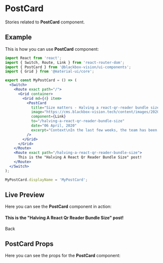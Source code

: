 

<Meta title="UI Components/PostCard" component={PostCard} />

# PostCard

Stories related to **PostCard** component.

## Example

This is how you can use **PostCard** component:

```jsx
import React from 'react';
import { Switch, Route, Link } from 'react-router-dom';
import { PostCard } from '@blackbox-vision/ui-components';
import { Grid } from '@material-ui/core';

export const MyPostCard = () => (
  <Switch>
    <Route exact path="/">
      <Grid container>
        <Grid md={4} item>
          <PostCard
            title="Size matters - Halving a react-qr-reader bundle size"
            image="https://cms.blackbox-vision.tech/content/images/2020/04/lib-logo-1.png"
            component={Link}
            to="/halving-a-react-qr-reader-bundle-size"
            date="06 April, 2020"
            excerpt="Context\nIn the last few weeks, the team has been involve ..."
          />
        </Grid>
      </Grid>
    </Route>
    <Route exact path="/halving-a-react-qr-reader-bundle-size">
      This is the "Halving A React Qr Reader Bundle Size" post!
    </Route>
  </Switch>
);

MyPostCard.displayName = 'MyPostCard';
```

## Live Preview

Here you can see the **PostCard** component in action:

<Preview withSource="none">
  <Story
    name="Get started"
    decorators={[
      withKnobs,
      addThemeProvider(theme),
      StoryRouter({
        '/': linkTo('PostCard'),
      }),
    ]}
  >
    <Switch>
      <Route exact path="/">
        <Grid container>
          <Grid xs={false} sm={2} md={4} item />
          <Grid xs={12} sm={8} md={4} item>
            <PostCard
              title={text(
                'Title',
                'Size matters - Halving a react-qr-reader bundle size'
              )}
              image={text(
                'Image',
                'https://cms.blackbox-vision.tech/content/images/2020/04/lib-logo-1.png'
              )}
              component={Link}
              to="/halving-a-react-qr-reader-bundle-size"
              date={text('Date', '06 April, 2020')}
              excerpt={text(
                'Excerpt',
                'Context\nIn the last few weeks, the team has been involve ...'
              )}
              elevation={number('Elevation', 0)}
            />
          </Grid>
        </Grid>
      </Route>
      <Route exact path="/halving-a-react-qr-reader-bundle-size">
        <h4>This is the "Halving A React Qr Reader Bundle Size" post!</h4>
        <Link to="/">Back</Link>
      </Route>
    </Switch>
  </Story>
</Preview>

## PostCard Props

Here you can see the props for the **PostCard** component:

<Props of={PostCard} />
